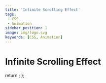 ```yaml
---
title: 'Infinite Scrolling Effect'
tags:
 - CSS
 - Animation
sidebar_position: 1
image: img/logo.svg
keywords: [CSS, Animation]
---
```


# Infinite Scrolling Effect

 
  return <Codepen hash="BawQRNw" user="jaosnzhuang" height={600} />;
};

<CodepenEmbedded />
